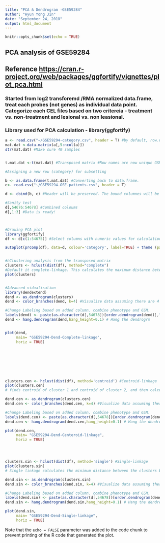 ```yaml
---
title: "PCA & Dendrogram -GSE59284"
author: "Hyun Yong Jin"
date: "September 24, 2018"
output: html_document
---
```


```r
knitr::opts_chunk$set(echo = TRUE)
```


## PCA analysis of GSE59284
## Reference <https://cran.r-project.org/web/packages/ggfortify/vignettes/plot_pca.html>
### Started from log2 transforemd /RMA normalized data.frame, treat each probes (not genes) as individual data point. Categorize each CEL files based on two critereia - treatment vs. non-treatment and lesional vs. non leasional.
### Library used for PCA calculation - library(ggfortify)


```r


a <- read.csv("~/GSE59294-category.csv", header = T) #by default, row.names=NULL is included. duplicated header has assigned with each numbers which we dont want. 
mat.dat <-data.matrix(a[,5:ncol(a)]) 
str(mat.dat) #Make sure 40 samples


t.mat.dat <-t(mat.dat) #Transposed matrix #Row names are now unique GSM#. After converting to data.frame, need to add a new colume with identifier and cateory.

#Assigning a new row (category) for subsetting

b <- as.data.frame(t.mat.dat) #Converting back to data.frame. 
c<- read.csv("~/GSE59294-GSE-patients.csv", header = T)

d <- cbind(b, c) #Header will be preserved. The bound columnes will be located at the very right. 

#Sanity test
d[,54676:54678] #Combined coloums
d[,1:3] #Data is ready!



#Drawing PCA plot
library(ggfortify)
df <- d[c(1:54675)] #Select columns with numeric values for calculation. 

autoplot(prcomp(df), data=d, colour='category', label=TRUE) + theme (panel.background = element_rect(fill='white', colour='black'))#Subsetting is based on the column info under 'cetegory and labeling is based on rownames. 



```



```r
#hClustering analysis from the transposed matrix
clusters <- hclust(dist(df), method="complete") 
#Default it complete-linkage. This calculates the maximum distance between clusters before merging.
plot(clusters)


#Advanced vidualisation
library(dendextend)
dend <- as.dendrogram(clusters)
dend <- color_branches(dend, k=4) #Visualize data assuming there are 4 clusters.

#Change Labeling based on added column. combine phenotype and GSM.
labels(dend) <- paste(as.character(d[,54678])[order.dendrogram(dend)],"(",labels(dend),")", sep = "") 
dend <- hang.dendrogram(dend,hang_height=0.1) # Hang the dendrogrm


plot(dend, 
     main= "GSE59294-Dend-Complete-linkage",
     horiz = TRUE)








clusters.cen <- hclust(dist(df), method='centroid') #Centroid-linkage
plot(clusters.cen)
# finds centroid of cluster 1 and centroid of cluster 2, and then calculates the distance between the two before merging.

dend.cen <- as.dendrogram(clusters.cen)
dend.cen <- color_branches(dend.cen, k=4) #Visualize data assuming there are 4 clusters.

#Change Labeling based on added column. combine phenotype and GSM.
labels(dend.cen) <- paste(as.character(d[,54678])[order.dendrogram(dend.cen)],"(",labels(dend.cen),")", sep = "") 
dend.cen <- hang.dendrogram(dend.cen,hang_height=0.1) # Hang the dendrogrm

plot(dend.cen, 
     main= "GSE59294-Dend-Centeroid-linkage",
     horiz = TRUE)




clusters.sin <- hclust(dist(df), method='single') #Single-linkage
plot(clusters.sin)
# Single linkage calculates the minimum distance between the clusters before merging. This linkage may be used to detect high values in your dataset which may be outliers as they will be merged at the end.

dend.sin <- as.dendrogram(clusters.sin)
dend.sin <- color_branches(dend.sin, k=4) #Visualize data assuming there are 4 clusters.

#Change Labeling based on added column. combine phenotype and GSM.
labels(dend.sin) <- paste(as.character(d[,54678])[order.dendrogram(dend.sin)],"(",labels(dend.sin),")", sep = "") 
dend.sin <- hang.dendrogram(dend.sin,hang_height=0.1) # Hang the dendrogrm

plot(dend.sin, 
     main= "GSE59294-Dend-Single-linkage",
     horiz = TRUE)


```
Note that the `echo = FALSE` parameter was added to the code chunk to prevent printing of the R code that generated the plot.
